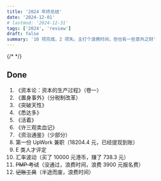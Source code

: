 ```yaml
---
title: '2024 年终总结'
date: '2024-12-01'
# lastmod: '2024-12-31'
tags: ['2024', 'review']
draft: false
summary: '10 项完成，2 项失。主打个浪费时间，但也有一些意外之财'
---
```


{/* <TOCInline toc={props.toc} exclude="Introduction" /> */}

## Done

1. 《资本论：资本的生产过程》（卷一）
1. 《置身事外》（分税制改革）
1. 《突破天性》
1. 《悉达多》
1. 《活着》
1. 《许三观卖血记》
1. 《资治通鉴》（少部分）
1. 第一份 UpWork 兼职（18204.4 元，已经提现到账）
1. E 类人才评定
1. 汇率波动（买了 10000 元港币，赚了 738.3 元）
1. ~~PMP 考试~~（没通过，浪费时间，浪费 3900 元报名费）
1. ~~记账工具~~（半途而废，浪费时间）
